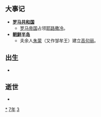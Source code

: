 {{yearTOC|-37|西汉'''[[建昭|建昭]]二年'''}}

== 大事记 ==
* '''[[罗马共和国|罗马共和国]]'''
** [[罗马帝国|罗马帝国]]占领[[耶路撒冷|耶路撒冷]]。
* '''[[朝鲜半岛|朝鲜半岛]]'''
** 夫余人[[朱蒙|朱蒙]]（又作邹牟王）建立[[高句丽|高句丽]]。

== 出生 ==
*

== 逝世 ==
{{Wikisource year mention}}
*

[[Category:前37年|*]]
[[Category:前30年代|7年]]
[[Category:前1世纪各年|3]]